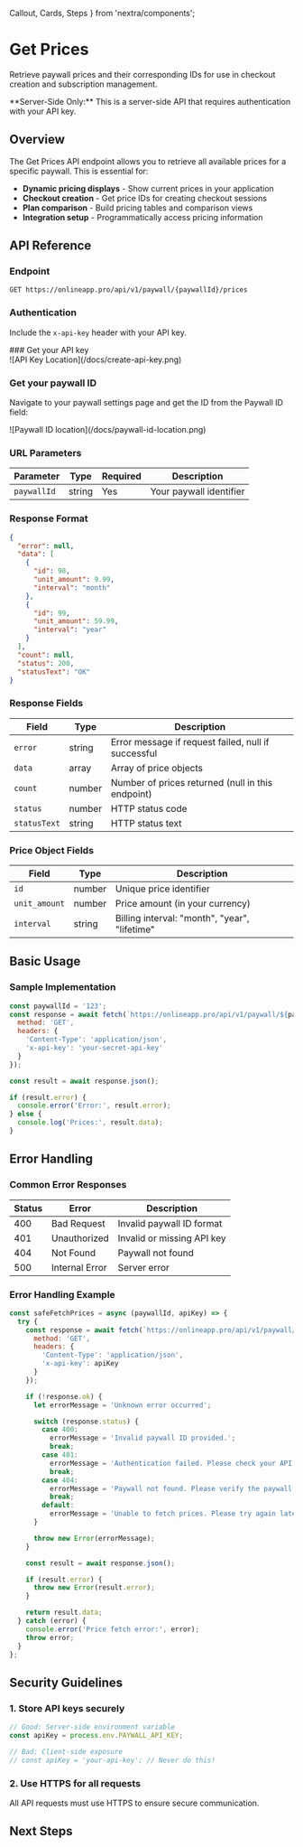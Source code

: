   Callout,
  Cards,
  Steps
} from 'nextra/components';

# Get Prices

Retrieve paywall prices and their corresponding IDs for use in checkout creation and subscription management.

<Callout type="info">
  **Server-Side Only:** This is a server-side API that requires authentication with your API key.
</Callout>

## Overview

The Get Prices API endpoint allows you to retrieve all available prices for a specific paywall. This is essential for:

- **Dynamic pricing displays** - Show current prices in your application
- **Checkout creation** - Get price IDs for creating checkout sessions
- **Plan comparison** - Build pricing tables and comparison views
- **Integration setup** - Programmatically access pricing information

## API Reference

### Endpoint

```
GET https://onlineapp.pro/api/v1/paywall/{paywallId}/prices
```

### Authentication

Include the `x-api-key` header with your API key.

<Steps>
### Get your API key

<div style={{ marginTop: '2rem', marginBottom: '2rem' }}>
  ![API Key Location](/docs/create-api-key.png)
</div>

### Get your paywall ID

Navigate to your paywall settings page and get the ID from the Paywall ID field:

<div style={{ marginTop: '2rem', marginBottom: '2rem' }}>
  ![Paywall ID location](/docs/paywall-id-location.png)
</div>
</Steps>

### URL Parameters

| Parameter   | Type   | Required | Description             |
| ----------- | ------ | -------- | ----------------------- |
| `paywallId` | string | Yes      | Your paywall identifier |

### Response Format

```json
{
  "error": null,
  "data": [
    {
      "id": 98,
      "unit_amount": 9.99,
      "interval": "month"
    },
    {
      "id": 99,
      "unit_amount": 59.99,
      "interval": "year"
    }
  ],
  "count": null,
  "status": 200,
  "statusText": "OK"
}
```

### Response Fields

| Field        | Type   | Description                                         |
| ------------ | ------ | --------------------------------------------------- |
| `error`      | string | Error message if request failed, null if successful |
| `data`       | array  | Array of price objects                              |
| `count`      | number | Number of prices returned (null in this endpoint)   |
| `status`     | number | HTTP status code                                    |
| `statusText` | string | HTTP status text                                    |

### Price Object Fields

| Field         | Type   | Description                                   |
| ------------- | ------ | --------------------------------------------- |
| `id`          | number | Unique price identifier                       |
| `unit_amount` | number | Price amount (in your currency)               |
| `interval`    | string | Billing interval: "month", "year", "lifetime" |

## Basic Usage

### Sample Implementation

```javascript
const paywallId = '123';
const response = await fetch(`https://onlineapp.pro/api/v1/paywall/${paywallId}/prices`, {
  method: 'GET',
  headers: {
    'Content-Type': 'application/json',
    'x-api-key': 'your-secret-api-key'
  }
});

const result = await response.json();

if (result.error) {
  console.error('Error:', result.error);
} else {
  console.log('Prices:', result.data);
}
```

## Error Handling

### Common Error Responses

| Status | Error          | Description                |
| ------ | -------------- | -------------------------- |
| 400    | Bad Request    | Invalid paywall ID format  |
| 401    | Unauthorized   | Invalid or missing API key |
| 404    | Not Found      | Paywall not found          |
| 500    | Internal Error | Server error               |

### Error Handling Example

```javascript
const safeFetchPrices = async (paywallId, apiKey) => {
  try {
    const response = await fetch(`https://onlineapp.pro/api/v1/paywall/${paywallId}/prices`, {
      method: 'GET',
      headers: {
        'Content-Type': 'application/json',
        'x-api-key': apiKey
      }
    });

    if (!response.ok) {
      let errorMessage = 'Unknown error occurred';

      switch (response.status) {
        case 400:
          errorMessage = 'Invalid paywall ID provided.';
          break;
        case 401:
          errorMessage = 'Authentication failed. Please check your API key.';
          break;
        case 404:
          errorMessage = 'Paywall not found. Please verify the paywall ID.';
          break;
        default:
          errorMessage = 'Unable to fetch prices. Please try again later.';
      }

      throw new Error(errorMessage);
    }

    const result = await response.json();

    if (result.error) {
      throw new Error(result.error);
    }

    return result.data;
  } catch (error) {
    console.error('Price fetch error:', error);
    throw error;
  }
};
```

## Security Guidelines

### 1. Store API keys securely

```javascript
// Good: Server-side environment variable
const apiKey = process.env.PAYWALL_API_KEY;

// Bad: Client-side exposure
// const apiKey = 'your-api-key'; // Never do this!
```

### 2. Use HTTPS for all requests

All API requests must use HTTPS to ensure secure communication.

## Next Steps

<Cards>
  <Cards.Card 
    title="Start Checkout" 
    href="/docs-v2/server-side-sdk/start-checkout"
  />
  <Cards.Card 
    title="Get Customer Portal" 
    href="/docs-v2/server-side-sdk/get-customer-portal"
  />
  <Cards.Card 
    title="Webhook Events" 
    href="/docs-v2/webhooks/events"
  />
</Cards>
